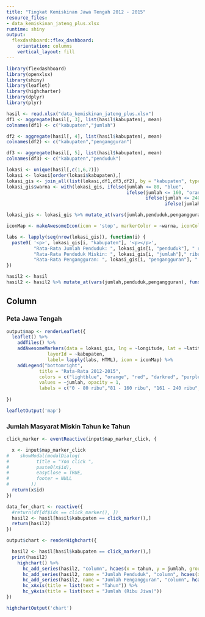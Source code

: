 ```yaml
---
title: "Tingkat Kemiskinan Jawa Tengah 2012 - 2015"
resource_files:
- data_kemiskinan_jateng_plus.xlsx
runtime: shiny
output:
  flexdashboard::flex_dashboard:
    orientation: columns
    vertical_layout: fill
---
```


```r
library(flexdashboard)
library(openxlsx)
library(shiny)
library(leaflet)
library(highcharter)
library(dplyr)
library(plyr)

hasil <- read.xlsx("data_kemiskinan_jateng_plus.xlsx")
df1 <- aggregate(hasil[, 3], list(hasil$kabupaten), mean)
colnames(df1) <- c("kabupaten","jumlah")

df2 <- aggregate(hasil[, 4], list(hasil$kabupaten), mean)
colnames(df2) <- c("kabupaten","pengangguran")

df3 <- aggregate(hasil[, 5], list(hasil$kabupaten), mean)
colnames(df3) <- c("kabupaten","penduduk")

lokasi <- unique(hasil[,c(1,6,7)])
lokasi <- lokasi[order(lokasi$kabupaten),]
lokasi_gis <- join_all(list(lokasi,df1,df3,df2), by = "kabupaten", type = 'left')
lokasi_gis$warna <- with(lokasi_gis, ifelse(jumlah <= 80, "blue", 
                                            ifelse(jumlah <= 160, "orange",
                                                   ifelse(jumlah <= 240, "red",
                                                          ifelse(jumlah <= 320, "darkred", "purple")))))

lokasi_gis <- lokasi_gis %>% mutate_at(vars(jumlah,penduduk,pengangguran), funs(round(., 2)))

iconMap <- makeAwesomeIcon(icon = 'stop', markerColor = ~warna, iconColor = "black")

labs <- lapply(seq(nrow(lokasi_gis)), function(i) {
  paste0( '<p>', lokasi_gis[i, "kabupaten"], '<p></p>', 
          "Rata-Rata Jumlah Penduduk: ", lokasi_gis[i, "penduduk"], " ribu jiwa", '<p></p>', 
          "Rata-Rata Penduduk Miskin: ", lokasi_gis[i, "jumlah"]," ribu jiwa",'</p><p>', 
          "Rata-Rata Pengangguran: ", lokasi_gis[i, "pengangguran"], " ribu jiwa",'</p>' ) 
})

hasil2 <- hasil
hasil2 <- hasil2 %>% mutate_at(vars(jumlah,penduduk,pengangguran), funs(round(., 2)))

```

Column
-----------------------------------------------------------------------

### Peta Jawa Tengah

```r
output$map <- renderLeaflet({
  leaflet() %>%
    addTiles() %>%
    addAwesomeMarkers(data = lokasi_gis, lng = ~longitude, lat = ~latitude, 
               layerId = ~kabupaten, 
               label= lapply(labs, HTML), icon = iconMap) %>%
    addLegend("bottomright",
            title = "Rata-Rata 2012-2015", 
            colors = c("lightblue", "orange", "red", "darkred", "purple"), 
            values = ~jumlah, opacity = 1, 
            labels = c("0 - 80 ribu","81 - 160 ribu", "161 - 240 ribu", "241 - 320 ribu", "321 - 400 ribu")) 
    
})

leafletOutput('map')
```


### Jumlah Masyarat Miskin Tahun ke Tahun

```r
click_marker <- eventReactive(input$map_marker_click, {

  x <- input$map_marker_click
#    showModal(modalDialog(
#          title = "You click ",
#          paste0(x$id),
#          easyClose = TRUE,
#          footer = NULL
#        ))
  return(x$id)
})

data_for_chart <- reactive({
  #return(df[df$ids == click_marker(), ])
  hasil2 <- hasil[hasil$kabupaten == click_marker(),]
  return(hasil2)
})

output$chart <- renderHighchart({

  hasil2 <- hasil[hasil$kabupaten == click_marker(),]
  print(hasil2)
    highchart() %>%
      hc_add_series(hasil2, "column", hcaes(x = tahun, y = jumlah, group = kabupaten)) %>%
      hc_add_series(hasil2, name = "Jumlah Penduduk", "column", hcaes(x = tahun, y = penduduk)) %>%
      hc_add_series(hasil2, name = "Jumlah Pengangguran", "column", hcaes(x = tahun, y = pengangguran)) %>%
      hc_xAxis(title = list(text = "Tahun")) %>%
      hc_yAxis(title = list(text = "Jumlah (Ribu Jiwa)"))
})

highchartOutput('chart')

```

 

